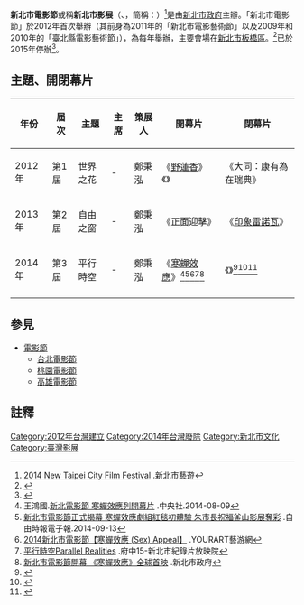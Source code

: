 {{refimprove|time=2014-11-14}}
{{noteTA
|T=zh-cn:新北市电影节;zh-hant:新北市電影節;zh:新北電影節;
|1=zh-cn:新北市电影节;zh-hant:新北市電影節;
|2=zh-cn:电影节; zh-hant:電影節;
|G1=tw Show
|G2=Movie
}}
{{Infobox film festival
| name           = 新北市電影節<br />{{lang|en|New Taipei City Film Festival}}<br/>{{lang|ja|新北市映画祭}}
| logo           = 
| logo_alt       =
| logo_size      = 
| image          = 
| image_alt      =
| image_size     = 250px
| caption        = 
| opening        = 
| closing        = 
| location       = {{TWN}}[[新北市|新北市]][[板橋區_(新北市)|板橋區]]<ref>[http://web.fuzhong15.ntpc.gov.tw/films/thismonth.aspx?menu=112 2014台灣野望國際自然影展【環境篇】] {{Wayback|url=http://web.fuzhong15.ntpc.gov.tw/films/thismonth.aspx?menu=112 |date=20190811065157 }}.府中15-新北市紀錄片放映院</ref><ref>[http://ntcag.ctu.com.tw/%E6%96%87%E5%8C%96plus/2014%E6%96%B0%E5%8C%97%E5%B8%82%E9%9B%BB%E5%BD%B1%E7%AF%80 2014新北市電影節] {{Wayback|url=http://ntcag.ctu.com.tw/%E6%96%87%E5%8C%96plus/2014%E6%96%B0%E5%8C%97%E5%B8%82%E9%9B%BB%E5%BD%B1%E7%AF%80 |date=20200726164931 }}.新北市藝遊</ref><br/>[[府中15新北市動畫故事館|府中15新北市動畫故事館]]<br/>板橋[[威秀影城#新北市|大遠百威秀影城]]<br/>[[新北市政府大樓|新北市政府大樓]]多功能集會堂
| founded        = 2012年
| awardsreceived = 
| awards         = 
| films          = 
| directors      = 
| producers      = 
| writers        = 
| starring       = 
| host           =  {{ROC}}[[新北市政府|新北市政府]]
| number         = 
| date           = 2012年-2014年
| language       = 國際
| website        = 
| chronology     = 
| preceded_by    = 
| followed_by    = 
}}
{{Infobox Chinese
|title = 中文
|t = {{linktext|新北市電影節}} 
|s = {{linktext|新北市电影节}}
|bpmf = ㄒㄧㄣ  ㄅㄟˇ  ㄕˋ  ㄉㄧㄢˋ  ㄧㄥˇ  ㄐㄧㄝˊ
|poj = Sin-pak-chhī Tiān-iáⁿ-cheh
|tl = Sin-pak-tshī Tiān-iánn-tseh
}}

'''新北市電影節'''或稱'''新北市影展'''（{{lang-ja|新北市映画祭}}、{{lang-en|New Taipei City Film Festival}}，簡稱：{{lang|en|NTFF}}）<ref>[http://ntcag.ctu.com.tw/content/activity08 2014 New Taipei City Film Festival] {{Wayback|url=http://ntcag.ctu.com.tw/content/activity08 |date=20200726165002 }}.新北市藝遊</ref>是由[[新北市政府|新北市政府]]主辦。「新北市電影節」於2012年首次舉辦（其前身為2011年的「新北市電影藝術節」以及2009年和2010年的「臺北縣電影藝術節」），為每年舉辦，主要會場在[[新北市|新北市]][[板橋區_(新北市)|板橋區]]。<ref>{{Cite web |url=http://stars.udn.com/newstars/collect/CollectPage.do?cid=9535#ixzz1tfwAJcP4 |title=新北市電影藝術節開跑熱鬧滾滾 |access-date=2014-09-13 |archive-url=https://web.archive.org/web/20140913103033/http://stars.udn.com/newstars/collect/CollectPage.do?cid=9535#ixzz1tfwAJcP4 |archive-date=2014-09-13 |dead-url=yes }}</ref>已於2015年停辦<ref>{{Cite web |url = http://news.ltn.com.tw/news/life/breakingnews/1514123 |title = 文青哭哭 新北市電影節停辦了 |author = 李雅雯 |date = 2015-11-19 |publisher = 自由時報電子報 |language = zh-hant |accessdate = 2016-04-04 |archive-date = 2020-07-26 |archive-url = https://web.archive.org/web/20200726165003/https://news.ltn.com.tw/news/life/breakingnews/1514123 |dead-url = no }}</ref>。

== 主題、開閉幕片 ==
{| class="wikitable"
|-
! 年份 || 屆次 || 主題 || 主席 || 策展人 || 開幕片 || 閉幕片
|-
| 2012年 || 第1屆 || 世界之花 || - || 鄭秉泓||  {{flagicon|Taiwan}}《[[野蓮香|野蓮香]]》<br />{{flagicon|United States }}《{{tsl|en|Life in a Day (2011 film)|生命中的每一天 (2011年電影)|生命中的每一天}}》 || {{flagicon|Taiwan}}{{flagicon|Hong Kong}}《大同：康有為在瑞典》
|-
| 2013年 || 第2屆 || 自由之窗  || - || 鄭秉泓 ||  {{flagicon|Taiwan}}《正面迎擊》 || {{flagicon|France}}《[[雷诺阿_(电影)|印象雷諾瓦]]》
|-
| 2014年 || 第3屆 || 平行時空 || - || 鄭秉泓 ||  {{flagicon|Taiwan}}《[[寒蟬效應_(電影)|寒蟬效應]]》<ref>王鴻國.[http://www.cna.com.tw/news/aloc/201408090207-1.aspx 新北電影節 寒蟬效應列開幕片] {{Wayback|url=http://www.cna.com.tw/news/aloc/201408090207-1.aspx |date=20160304121824 }}.中央社.2014-08-09</ref><ref>[http://market.ltn.com.tw/news.php?no=14 新北市電影節正式揭幕 寒蟬效應劇組紅毯初體驗 朱市長祝福釜山影展奪彩] {{Wayback|url=http://market.ltn.com.tw/news.php?no=14 |date=20160304131930 }}.自由時報電子報.2014-09-13</ref><ref>[http://www.yourart.asia/news/show/26572 2014新北市電影節【寒蟬效應 (Sex) Appeal】] {{Wayback|url=http://www.yourart.asia/news/show/26572 |date=20190514140820 }}.YOURART藝游網</ref><ref>[http://web.fuzhong15.ntpc.gov.tw/films/thismonth.aspx?menu=92 平行時空Parallel Realities] {{Wayback|url=http://web.fuzhong15.ntpc.gov.tw/films/thismonth.aspx?menu=92 |date=20141220063107 }}.府中15-新北市紀錄片放映院</ref><ref>[http://www.ntpc.gov.tw/ch/home.jsp?id=28&parentpath=0,6,27&mcustomize=news_view.jsp&dataserno=201409120035&mserno=201309160001 新北市電影節開幕 《寒蟬效應》全球首映] {{Wayback|url=http://www.ntpc.gov.tw/ch/home.jsp?id=28&parentpath=0,6,27&mcustomize=news_view.jsp&dataserno=201409120035&mserno=201309160001 |date=20190515131128 }}.新北市政府</ref> || {{flagicon|France}}《{{tsl|fr|Les Yeux jaunes des crocodiles|鱷魚的黃眼睛}}》<ref>{{cite web |url=http://app.atmovies.com.tw/news/news.cfm?action=view&newsid=25190 |title=《鱷魚的黃眼睛》新北影賣座冠軍|work=開眼電影網|date=2014-08-13 |accessdate=2014-11-14 |deadurl=yes |archiveurl=https://web.archive.org/web/20141126223334/http://app.atmovies.com.tw/news/news.cfm?action=view&newsid=25190 |archivedate=2014-11-26 }}</ref><ref>{{cite web |url=http://tw.twent.chinayes.com/Content/20140929/kixw48t0zdkx4.shtml |title=艾曼紐琵雅宣傳《鱷魚的黃眼睛》險與前夫相遇台灣 |work=Yes娛樂 |date=2014-09-29|accessdate=2014-11-14 |deadurl=yes |archiveurl=https://web.archive.org/web/20141128153121/http://tw.twent.chinayes.com/Content/20140929/kixw48t0zdkx4.shtml |archivedate=2014-11-28 }}</ref><ref>{{cite web |url=https://tw.movies.yahoo.com/movieheadline/d/a/140929/3/17p0.html |title=艾曼紐琵雅宣傳《鱷魚的黃眼睛》險與前夫相遇台灣|work=Yahoo!奇摩電影|date=2014-09-29 |accessdate=2014-11-14 |deadurl=yes |archiveurl=https://web.archive.org/web/20141129021906/https://tw.movies.yahoo.com/movieheadline/d/a/140929/3/17p0.html |archivedate=2014-11-29 }}</ref>
|-
|}

== 參見 ==
* [[電影節|電影節]]
**[[台北電影節|台北電影節]]
**[[桃園電影節|桃園電影節]]
**[[高雄電影節|高雄電影節]]

{{台灣影展}}

==註釋==
{{reflist|3}}


[[Category:2012年台灣建立|Category:2012年台灣建立]]
[[Category:2014年台灣廢除|Category:2014年台灣廢除]]
[[Category:新北市文化|Category:新北市文化]]
[[Category:臺灣影展|Category:臺灣影展]]